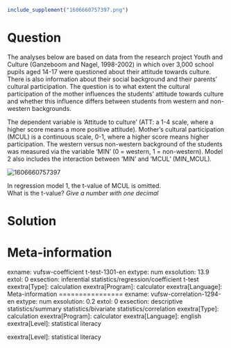 ```r
include_supplement("1606660757397.png")
```

Question
========
The analyses below are based on data from the research project Youth and
Culture (Ganzeboom and Nagel, 1998-2002) in which over 3,000 school
pupils aged 14-17 were questioned about their attitude towards culture.
There is also information about their social background and their
parents' cultural participation. The question is to what extent the
cultural participation of the mother influences the students' attitude
towards culture and whether this influence differs between students from
western and non-western backgrounds.  
  
The dependent variable is 'Attitude to culture' (ATT: a 1-4 scale, where
a higher score means a more positive attitude). Mother's cultural
participation (MCUL) is a continuous scale, 0-1, where a higher score
means higher participation. The western versus non-western background of
the students was measured via the variable 'MIN' (0 = western, 1 =
non-western). Model 2 also includes the interaction between 'MIN' and
'MCUL' (MIN\_MCUL).  
  
<img src="1606660757397.png" class="fr-fic fr-dii tvcss_2"
alt="1606660757397" />  
  
In regression model 1, the t-value of MCUL is omitted.   
What is the t-value? *Give a number with one decimal*


Solution
========











Meta-information
================
exname: vufsw-coefficient t-test-1301-en
extype: num
exsolution: 13.9
extol: 0
exsection: inferential statistics/regression/coefficient t-test
exextra[Type]: calculation
exextra[Program]: calculator
exextra[Language]: Meta-information
================
exname: vufsw-correlation-1294-en
extype: num
exsolution: 0.2
extol: 0
exsection: descriptive statistics/summary statistics/bivariate statistics/correlation
exextra[Type]: calculation
exextra[Program]: calculator
exextra[Language]: english
exextra[Level]: statistical literacy

exextra[Level]: statistical literacy

